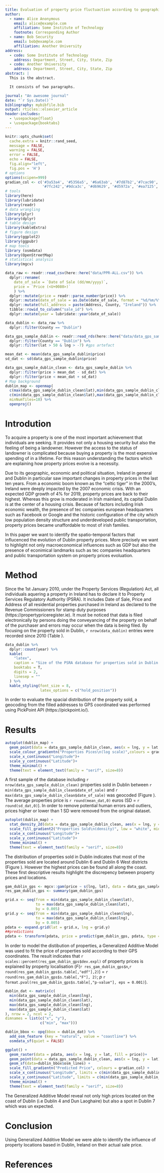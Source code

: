 ```yaml
---
title: Evaluation of property price fluctuaction according to geographical landmarks, an Dublin case study
author:
  - name: Alice Anonymous
    email: alice@example.com
    affiliation: Some Institute of Technology
    footnote: Corresponding Author
  - name: Bob Security
    email: bob@example.com
    affiliation: Another University
address:
  - code: Some Institute of Technology
    address: Department, Street, City, State, Zip
  - code: Another University
    address: Department, Street, City, State, Zip
abstract: |
  This is the abstract.

  It consists of two paragraphs.

journal: "An awesome journal"
date: "`r Sys.Date()`"
bibliography: mybibfile.bib
output: rticles::elsevier_article
header-includes:
  - \usepackage{float}
  - \usepackage{booktabs}
---
```


```r
knitr::opts_chunk$set(
  cache.extra = knitr::rand_seed, 
  message = FALSE, 
  warning = FALSE, 
  error = FALSE, 
  echo = FALSE, 
  fig.align="left", 
  fig.pos = 'H')
# options
options(scipen=999)
gradian_col <- c('#3a53a4', '#5356a5', '#6a63ab', '#7d87b2','#7cac90', '#73c16a', '#68bd45',
                 '#7fc242','#9dca3c', '#d69629', '#d5972a', '#ea7125', '#ed1c24')
# tools
library(here)
library(lubridate)
library(readr)
# data wrangling
library(plyr)
library(dplyr)
# table design
library(kableExtra)
# figure design
library(ggplot2)
library(ggpubr)
# map tools
library (osmdata)
library(OpenStreetMap)
# statistical analysis
library(mgcv)
```

```r
data_raw <- readr::read_csv(here::here("data/PPR-ALL.csv")) %>%
  dplyr::rename(
    date_of_sale = `Date of Sale (dd/mm/yyyy)`,
    price = `Price (<U+0080>)`
    ) %>%
  dplyr::mutate(price = readr::parse_number(price)) %>%
  dplyr::mutate(date_of_sale = as.Date(date_of_sale, format = "%d/%m/%Y")) %>%
  dplyr::mutate(full_address = paste(Address, County, "Ireland")) %>%
  tibble::rowid_to_column("sale_id") %>%
  dplyr::mutate(year = lubridate::year(date_of_sale))

data_dublin <- data_raw %>%
  dplyr::filter(County == "Dublin")

data_gps_sample_dublin <- readr::read_rds(here::here("data/data_gps_sample.rds")) %>%
  dplyr::filter(County == "Dublin") %>%
  dplyr::filter(lat > 50 & lng > -7) #gps artefact

mean_dat <- mean(data_gps_sample_dublin$price)
sd_dat <- sd(data_gps_sample_dublin$price)

data_gps_sample_dublin_clean <- data_gps_sample_dublin %>%
  dplyr::filter(price > mean_dat - sd_dat) %>%
  dplyr::filter(price < mean_dat + sd_dat)
# Map background
dublin_map <- openmap(
  c(max(data_gps_sample_dublin_clean$lat),min(data_gps_sample_dublin_clean$lng)),
  c(min(data_gps_sample_dublin_clean$lat),max(data_gps_sample_dublin_clean$lng)),
  minNumTiles=10) %>%
  openproj()
```

Introdution
==========================

To acquire a property is one of the most important achievement that individuals are seeking. It provides not only a housing security but also the feeling of being a landowner. However the access to the status of landowner is complicated because buying a property is the most expensive spending of in a lifetime. For this reason understanding the factors which are explaining how property prices evolve is a necessity.

Due to its geographic, economic and political situation, Ireland in general and Dublin in particular saw important changes in property prices in the last ten years. From a economic boom known as the "celtic tiger" in the 2000's, Ireland were deeply impacted by the 2007 economic crisis. With an expected GDP growth of 4% for 2019, property prices are back to their highest. Whereas this grow is moderated in Irish mainland, its capital Dublin is at the center of a housing crisis. Because of factors including Irish economic wealth, the presence of tec companies european headquarters such as Facebook or Google and the historic configuration of the city which low population density structure and underdeveloped public transportation, property prices became unaffordable to most of irish families.

In this paper we want to identify the spatio-temporal factors that influcenced the evolution of Dublin property prices. More precisely we want to highlight not only macroeconomical influences such as GDP but also the presence of econimical landmarks such as tec companies headquarters and public transportation system on property prices evoluation.

Method
==========================

Since the 1st January 2010, under the Property Services (Regulation) Act, all individuals aquering a property in Ireland has to declare it to Property Services Regulatory Authority (PSRA). It includes Date of Sale, Price and Address of all residential properties purchased in Ireland as declared to the Revenue Commissioners for stamp duty purposes (https://propertypriceregister.ie). It must be noticed that data is filed electronically by persons doing the conveyancing of the property on behalf of the purchaser and errors may occur when the data is being filed. By focusing on the property sold in Dublin, `r nrow(data_dublin)` entries were recorded since 2010 (Table \ref{tab:dublin-sample-size}).

```r
data_dublin %>%
  dplyr::count(year) %>%
  kable(
    "latex",
    caption = "Size of the PSRA database for properties sold in Dublin County per year since 2010.",
    booktabs = T,
    digits = 2,
    linesep = ""
  ) %>%
  kable_styling(font_size = 8,
                latex_options = c("hold_position"))
```

In order to evaluate the spacial distribution of the property sold, a geocoding from the filled addresses to GPS coordinated was performed using PickPoint API (https://pickpoint.io/).

Results
==========================

```r
autoplot(dublin_map) +
  geom_point(data = data_gps_sample_dublin_clean, aes(x = lng, y = lat, colour = price), size = 1)+
  scale_colour_gradientn("Properties Pices\n(log scale)",colours = gradian_col, trans = "log10") +
  scale_x_continuous("Longitude")+
  scale_y_continuous("Latitude")+
  theme_minimal() +
  theme(text = element_text(family = "serif", size=8))
```

A first sample of the database including `r nrow(data_gps_sample_dublin_clean)` properties sold in Dublin between `r min(data_gps_sample_dublin_clean$date_of_sale)` and `r max(data_gps_sample_dublin_clean$date_of_sale)` was geocoded (Figure \ref{fig:distrib-plot}). The average properties price is `r round(mean_dat,0)` euros (SD = `r round(sd_dat,0)`). In order to remove potential human errors and outliers, prices higher or lower than 1 SD were removed from the original dataset.

```r
autoplot(dublin_map) +
  stat_density_2d(data = data_gps_sample_dublin_clean, aes(x = lng, y = lat, fill = ..level..), geom = "polygon", alpha = .2) +
  scale_fill_gradient2("Properties Sold\n(density)", low = "white", mid = "yellow", high = "red") +
  scale_x_continuous("Longitude")+
  scale_y_continuous("Latitude")+
  theme_minimal() +
  theme(text = element_text(family = "serif", size=8))
```

The distribution of properties sold in Dublin indicates that most of the properties sold are located around Dublin 6 and Dublin 6 West districts (Figure \ref{fig:density-plot}). However the highest prices can be found all along the coast. These first descriptive results highlight the discrepency between property prices and locations.

```r
gam_dublin_gps <- mgcv::gam(price ~ s(lng, lat), data = data_gps_sample_dublin_clean, method = "REML")
res_gam_dublin_gps <- summary(gam_dublin_gps)

grid.x <- seq(from = min(data_gps_sample_dublin_clean$lat), 
              to = max(data_gps_sample_dublin_clean$lat), 
              by = 0.005)
grid.y <- seq(from = min(data_gps_sample_dublin_clean$lng),
              to = max(data_gps_sample_dublin_clean$lng), 
              by = 0.005)
pdata <- expand.grid(lat = grid.x, lng = grid.y)
##predictions
pdata <- transform(pdata, price = predict(gam_dublin_gps, pdata, type = "response"))
```

In order to model the distibution of properties, a Generalized Additive Model was used to fit the price of properties sold according to their GPS coordinates. The result indicates that `r scales::percent(res_gam_dublin_gps$dev.expl)` of property prices is explained by property localisation (*F*(`r res_gam_dublin_gps$n`,`r round(res_gam_dublin_gps$s.table[,"edf"],2)`) = `r round(res_gam_dublin_gps$s.table[,"F"], 2)`; *p* `r format.pval(res_gam_dublin_gps$s.table[,"p-value"], eps = 0.001)`).

```r
dublin_dat <- matrix(c(
  min(data_gps_sample_dublin_clean$lng), 
  min(data_gps_sample_dublin_clean$lat), 
  max(data_gps_sample_dublin_clean$lng), 
  max(data_gps_sample_dublin_clean$lat)
), nrow = 2, ncol = 2,
dimnames = list(c("x", "y"),
                c("min", "max")))

dublin_bbox <- opq(bbox = dublin_dat) %>%
  add_osm_feature (key = "natural", value = "coastline") %>%
  osmdata_sf(quiet = FALSE)

ggplot() +
  geom_raster(data = pdata, aes(x = lng, y = lat, fill = price))+
  geom_point(data = data_gps_sample_dublin_clean, aes(x = lng, y = lat), alpha = 0.1)+
  geom_sf(data=dublin_bbox$osm_lines) +
  scale_fill_gradientn("Predicted Price", colours = gradian_col) +
  scale_x_continuous("Longitude", limits = c(min(data_gps_sample_dublin_clean$lng), max(data_gps_sample_dublin_clean$lng)))+
  scale_y_continuous("Latitude", limits = c(min(data_gps_sample_dublin_clean$lat), max(data_gps_sample_dublin_clean$lat)))+
  theme_minimal() +
  theme(text = element_text(family = "serif", size=8))
```

The Generalized Additive Model reveal not only high prices located on the coast of Dublin (i.e Dublin 4 and Dun Laoghaire) but also a spot in Dublin 7 which was un expected.

Conclusion
==========================

Using Generalized Additive Model we were able to identify the influence of property locations based in Dublin, Ireland on their actual sale price. 

References {#references .unnumbered}
==========
